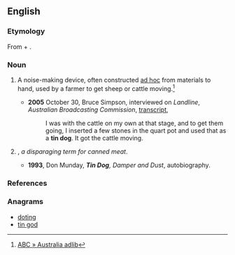 ==English==

===Etymology===
From {{term|tin|lang=en}} + {{term|dog|lang=en}}.

===Noun===
{{en-noun|head=[[tin]] [[dog]]}}

# {{context|Australia|lang=en}} A noise-making device, often constructed [[ad hoc]] from materials to hand, used by a farmer to get sheep or cattle moving.<ref>[http://www.abc.net.au/arts/adlib/stories/s915488.htm ABC » Australia adlib]</ref>
#* '''2005''' October 30, Bruce Simpson, interviewed on ''Landline'', ''Australian Broadcasting Commission'', [http://www.abc.net.au/landline/content/2005/s1493621.htm transcript],
#*: I was with the cattle on my own at that stage, and to get them going, I inserted a few stones in the quart pot and used that as a '''tin dog'''. It got the cattle moving.
# {{context|Australia|lang=en}} {{alternative form of|tinned dog|dot=|lang=en}}, ''a disparaging term for canned meat''.
#* '''1993''', Don Munday, '''''Tin Dog''', Damper and Dust'', autobiography.

===References===
<references />

===Anagrams===
* [[doting#English|doting]]
* [[tin god#English|tin god]]